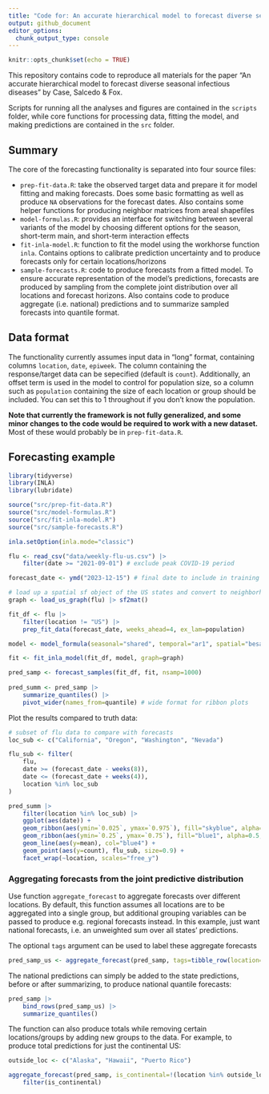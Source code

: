```yaml
---
title: "Code for: An accurate hierarchical model to forecast diverse seasonal infectious diseases"
output: github_document
editor_options: 
  chunk_output_type: console
---
```


```r
knitr::opts_chunk$set(echo = TRUE)
```

This repository contains code to reproduce all materials for the paper "An accurate hierarchical model to forecast diverse seasonal infectious diseases" by Case, Salcedo & Fox.

Scripts for running all the analyses and figures are contained in the `scripts` folder, while core functions for processing data, fitting the model, and making predictions are contained in the `src` folder.

## Summary

The core of the forecasting functionality is separated into four source files:

- `prep-fit-data.R`: take the observed target data and prepare it for model fitting and making forecasts. Does some basic formatting as well as produce `NA` observations for the forecast dates. Also contains some helper functions for producing neighbor matrices from areal shapefiles
- `model-formulas.R`: provides an interface for switching between several variants of the model by choosing different options for the season, short-term main, and short-term interaction effects
- `fit-inla-model.R`: function to fit the model using the workhorse function `inla`. Contains options to calibrate prediction uncertainty and to produce forecasts only for certain locations/horizons
- `sample-forecasts.R`: code to produce forecasts from a fitted model. To ensure accurate representation of the model's predictions, forecasts are produced by sampling from the complete joint distribution over all locations and forecast horizons. Also contains code to produce aggregate (i.e. national) predictions and to summarize sampled forecasts into quantile format.

## Data format

The functionality currently assumes input data in "long" format, containing columns `location`, `date`, `epiweek`. The column containing the response/target data can be sepecified (default is `count`). Additionally, an offset term is used in the model to control for population size, so a column such as `population` containing the size of each location or group should be included. You can set this to 1 throughout if you don't know the population. 

**Note that currently the framework is not fully generalized, and some minor changes to the code would be required to work with a new dataset.** Most of these would probably be in `prep-fit-data.R`.

## Forecasting example

```r
library(tidyverse)
library(INLA)
library(lubridate)

source("src/prep-fit-data.R")
source("src/model-formulas.R")
source("src/fit-inla-model.R")
source("src/sample-forecasts.R")

inla.setOption(inla.mode="classic")
```


```r
flu <- read_csv("data/weekly-flu-us.csv") |> 
    filter(date >= "2021-09-01") # exclude peak COVID-19 period

forecast_date <- ymd("2023-12-15") # final date to include in training

# load up a spatial sf object of the US states and convert to neighborhood matrix
graph <- load_us_graph(flu) |> sf2mat()

fit_df <- flu |> 
    filter(location != "US") |> 
    prep_fit_data(forecast_date, weeks_ahead=4, ex_lam=population)

model <- model_formula(seasonal="shared", temporal="ar1", spatial="besagproper")

fit <- fit_inla_model(fit_df, model, graph=graph)

pred_samp <- forecast_samples(fit_df, fit, nsamp=1000)
    
pred_summ <- pred_samp |> 
    summarize_quantiles() |> 
    pivot_wider(names_from=quantile) # wide format for ribbon plots
```

Plot the results compared to truth data:
```r
# subset of flu data to compare with forecasts
loc_sub <- c("California", "Oregon", "Washington", "Nevada")

flu_sub <- filter(
    flu, 
    date >= (forecast_date - weeks(8)),
    date <= (forecast_date + weeks(4)),
    location %in% loc_sub
)

pred_summ |> 
    filter(location %in% loc_sub) |> 
    ggplot(aes(date)) +
    geom_ribbon(aes(ymin=`0.025`, ymax=`0.975`), fill="skyblue", alpha=0.5, col=NA) +
    geom_ribbon(aes(ymin=`0.25`, ymax=`0.75`), fill="blue1", alpha=0.5, col=NA) +
    geom_line(aes(y=mean), col="blue4") +
    geom_point(aes(y=count), flu_sub, size=0.9) +
    facet_wrap(~location, scales="free_y")
```

### Aggregating forecasts from the joint predictive distribution

Use function `aggregate_forecast` to aggregate forecasts over different locations. By default, this function assumes all locations are to be aggregated into a single group, but additional grouping variables can be passed to produce e.g. regional forecasts instead. In this example, just want national forecasts, i.e. an unweighted sum over all states' predictions.

The optional `tags` argument can be used to label these aggregate forecasts

```r
pred_samp_us <- aggregate_forecast(pred_samp, tags=tibble_row(location="US"))
```

The national predictions can simply be added to the state predictions, before or after summarizing, to produce national quantile forecasts:
```r
pred_samp |> 
    bind_rows(pred_samp_us) |> 
    summarize_quantiles()
```

The function can also produce totals while removing certain locations/groups by adding new groups to the data. For example, to produce total predictions for just the continental US:
```r
outside_loc <- c("Alaska", "Hawaii", "Puerto Rico")

aggregate_forecast(pred_samp, is_continental=!(location %in% outside_loc)) |> 
    filter(is_continental)
```

